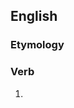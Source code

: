 ==English==

===Etymology===
{{suffix|cleanse|eth|lang=en}}

===Verb===
{{head|en|verb form}}

# {{en-archaic third-person singular of|cleanse}}